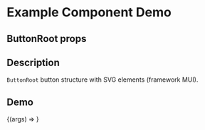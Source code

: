 
<Meta title="Example/ButtonRoot" component={ButtonRoot} />

# Example Component Demo

## ButtonRoot props
<Props of={ButtonRoot} />

## Description

`ButtonRoot` button structure with SVG elements (framework MUI).

## Demo

<Canvas>
  <Story name="Example ButtonRoot">
    {(args) => <ButtonRoot {...args} />}
  </Story>
</Canvas>
